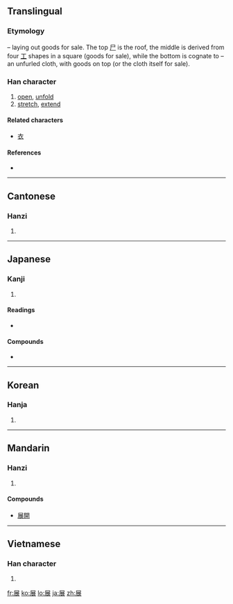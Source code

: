 ==Translingual==
===Etymology===
{{liushu|p}} – laying out goods for sale. The top [[尸]] is the roof, the middle is derived from four [[工]] shapes in a square (goods for sale), while the bottom is cognate to {{term|衣||cloth|sc=Hani}} – an unfurled cloth, with goods on top (or the cloth itself for sale).

===Han character===
{{Han char|rn=44|rad=尸|as=07|sn=10|four=7723<sub>2</sub>|canj=尸廿女 (STV)}}

# [[open]], [[unfold]]
# [[stretch]], [[extend]]

====Related characters====
* [[衣]]

====References====
* {{Han ref|kx=0302.100|dkj=07715|dj=0599.230|hdz=20974.070|uh=5C55|ud=23637|bh=AE69|bd=44649}}

----

==Cantonese==

===Hanzi===
{{yue-hanzi|jyut=|y=jin2}}

# {{defn|Cantonese|sort=尸07}}

----

==Japanese==

===Kanji===
{{ja-kanji|grade=6|rs=尸07}}

# {{defn|Japanese}}

====Readings====
* {{ja-readings|on=[[てん]] (ten)|kun=[[つらねる]] (tsuraneru), [[のべる]] (noberu), [[のびる]] (nobiru)}}

====Compounds====
* {{term|展覧会||exhibition|tr=[[てんらんかい]], [[tenrankai]]|lang=ja}}

----

==Korean==

===Hanja===
{{ko-hanja|hangeul=전|rv=jeon|mr=chŏn}}

# {{defn|Korean|sort=尸07}}

----

==Mandarin==

===Hanzi===
{{cmn-hanzi|pin=[[zhǎn]] ([[zhan3]])|wg=chan<sup>3</sup>}}

# {{defn|Mandarin|sort=尸07}}

====Compounds====
* [[展開]]

----

==Vietnamese==

===Han character===
{{vi-hantu|[[triển]], [[chẽn]]|rs=尸07}}

# {{defn|Vietnamese|sort=尸07}}

[[fr:展]]
[[ko:展]]
[[lo:展]]
[[ja:展]]
[[zh:展]]